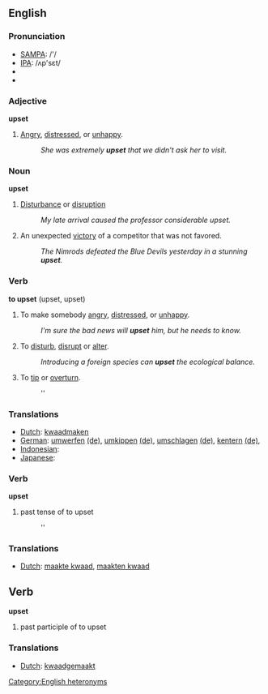 ==English==
===Pronunciation===
*[[w:SAMPA|SAMPA]]: /'/
*[[w:IPA|IPA]]: /ʌp'sεt/
*{{audio|en-us-upset-verb-adj.ogg|Audio (US), verb/adjective}}
*{{audio|en-us-upset-noun.ogg|Audio (US), noun}}

===Adjective===
'''upset'''
# [[angry|Angry]], [[distressed]], or [[unhappy]].
#:''She was extremely '''upset''' that we didn't ask her to visit.''

===Noun===
'''upset'''
# {{uncountable}} [[disturbance|Disturbance]] or [[disruption]]
#: ''My late arrival caused the professor considerable upset.''
#An unexpected [[victory]] of a competitor that was not favored.
#:''The Nimrods defeated the Blue Devils yesterday in a stunning '''upset'''.''

===Verb===

'''to upset''' (upset, upset)

# To make somebody [[angry]], [[distressed]], or [[unhappy]].
#:''I'm sure the bad news will '''upset''' him, but he needs to know.''
# To [[disturb]], [[disrupt]] or [[alter]].
#:''Introducing a foreign species can '''upset''' the ecological balance.''
# To [[tip]] or [[overturn]].
#:''

=== Translations ===
{{checktrans}}
*[[Dutch]]: [[kwaadmaken]]
*[[German]]: [[umwerfen]] [[:de:umwerfen|(de)]], [[umkippen]] [[:de:umkippen|(de)]], [[umschlagen]] [[:de:umschlagen|(de)]], [[kentern]] [[:de:kentern|(de)]],
*[[Indonesian]]: [[]]
*[[Japanese]]: [[]]

===Verb===

'''upset'''

# past tense of to upset
#:''

=== Translations ===
*[[Dutch]]: [[maakte kwaad]], [[maakten kwaad]]

== Verb ==

'''upset'''

# past participle of to upset

=== Translations ===
*[[Dutch]]: [[kwaadgemaakt]]

[[Category:English heteronyms]]